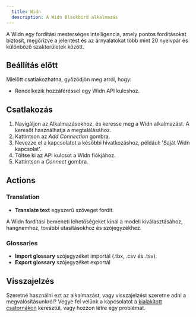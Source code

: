 ```yaml
---
  title: Widn
  description: A Widn Blackbird alkalmazás
---
```


<LinkCard title="Megtekintés a Githubon" target="_blank" href="https://github.com/bb-io/Widn" icon="github" />

A Widn egy fordítási mesterséges intelligencia, amely pontos fordításokat biztosít, megőrizve a jelentést és az árnyalatokat több mint 20 nyelvpár és különböző szakterületek között.

## Beállítás előtt

Mielőtt csatlakozhatna, győződjön meg arról, hogy:

- Rendelkezik hozzáféréssel egy Widn API kulcshoz.

## Csatlakozás

1. Navigáljon az Alkalmazásokhoz, és keresse meg a Widn alkalmazást. A keresőt használhatja a megtalálásához.
2. Kattintson az _Add Connection_ gombra.
3. Nevezze el a kapcsolatot a későbbi hivatkozáshoz, például: 'Saját Widn kapcsolat'.
4. Töltse ki az API kulcsot a Widn fiókjához.
5. Kattintson a _Connect_ gombra.

## Actions

### Translation 

- **Translate text** egyszerű szöveget fordít.

A Widn fordítási bemeneti lehetőségeket kínál a modell kiválasztásához, hangnemhez, további utasításokhoz és szójegyzékhez.

### Glossaries 

- **Import glossary** szójegyzéket importál (.tbx, .csv és .tsv).
- **Export glossary** szójegyzéket exportál

## Visszajelzés

Szeretné használni ezt az alkalmazást, vagy visszajelzést szeretne adni a megvalósításunkról? Vegye fel velünk a kapcsolatot a [kialakított csatornákon](https://www.blackbird.io/) keresztül, vagy hozzon létre egy problémát.